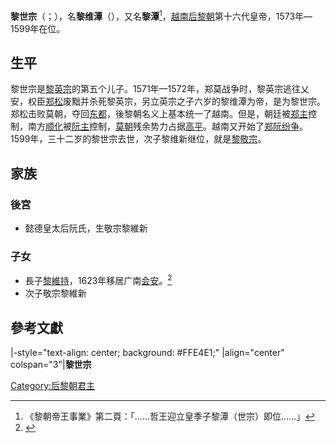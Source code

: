 {{越南君主
| 名稱=黎世宗
| 圖像=
| 說明=
| 國號=[[大越|大越]]
| 朝代=[[後黎朝|後黎朝]]
| 在位=1573年—1599年
| 前任=[[黎英宗|黎英宗]]
| 繼任=[[黎敬宗|黎敬宗]]
| 年號=[[嘉泰_(黎世宗)|嘉泰]] 1573年—1578年<br>[[光兴_(越南)|光興]] 1578年—1600年
| 姓名=黎维潭
| 字=
| 尊號=
| 其他稱銜= 
| 別名=
| 出生=1567年
| 出生地=
| 逝世={{death date and age|1599|10|12|1567||}}
| 逝世地=
| 廟號=世宗
| 諡號=积纯刚正勇果毅皇帝<ref name=lcd>《黎朝帝王事業》·例祭奉事·顯光殿</ref>
| 陵墓=華岳陵
| 父=黎英宗
| 母=
| 子女=至少2子，女不详。
|}}
'''黎世宗'''（{{vie|v=Lê Thế Tông|hn=黎世宗}}；{{bd|1567年||1599年|10月12日（光興二十二年八月二十四）<ref>《歷朝憲章類誌》卷二十一·禮儀誌·太廟殿奉事各位</ref>|CatIdx=L黎}}），名'''黎维潭'''（{{vie|v=Lê Duy Đàm|hn=黎維潭}}），又名'''黎潭'''<ref name=lcd2>《黎朝帝王事業》第二頁：「……哲王迎立皇季子黎潭（世宗）即位……」</ref>，[[越南|越南]][[后黎朝|后黎朝]]第十六代皇帝，1573年—1599年在位。

==生平==
黎世宗是[[黎英宗|黎英宗]]的第五个儿子。1571年—1572年，郑莫战争时，黎英宗逃往乂安，权臣[[郑松|郑松]]废黜并杀死黎英宗，另立英宗之子六岁的黎维潭为帝，是为黎世宗。郑松击败莫朝，夺回[[昇龍皇城|东都]]，後黎朝名义上基本统一了越南。但是，朝廷被[[郑主|郑主]]控制，南方[[顺化|顺化]]被[[阮主|阮主]]控制，[[莫朝|莫朝]]残余势力占据[[高平|高平]]。越南又开始了[[郑阮纷争|郑阮纷争]]。1599年，三十二岁的黎世宗去世，次子黎维新继位，就是[[黎敬宗|黎敬宗]]。

== 家族 ==
===後宮===
*懿德皇太后阮氏，生敬宗黎維新

===子女===
*長子[[黎維持|黎維持]]，1623年移居广南[[会安|会安]]{{link-vi|錦清社|Cẩm Thanh|清洲村}}。<ref>{{cite web |title=Con trai vua Lê Thế Tông ở đất Thanh Châu |url=https://baodanang.vn/channel/6058/201902/con-trai-vua-le-the-tong-o-dat-thanh-chau-3168664/ |website=岘港报 |accessdate=2019-02-24}}</ref>
*次子敬宗黎維新

==參考文獻==
{{reflist}}

{{start box}}
|-style="text-align: center; background: #FFE4E1;"
|align="center" colspan="3"|'''黎世宗'''
{{s-before|[[黎英宗|黎英宗]]}}
{{s-title|[[后黎朝|大越帝國皇帝<br />（南朝）]]|1573年—1599年}}
{{s-after|[[黎敬宗|黎敬宗]]}}
{{s-before|[[黎英宗|黎英宗]]}}
{{s-title|[[后黎朝|越南後黎朝君主]]|1573年—1599年}}
{{s-after|[[黎敬宗|黎敬宗]]}}
{{end box}}

{{後黎朝君主}}

[[Category:后黎朝君主|Category:后黎朝君主]]